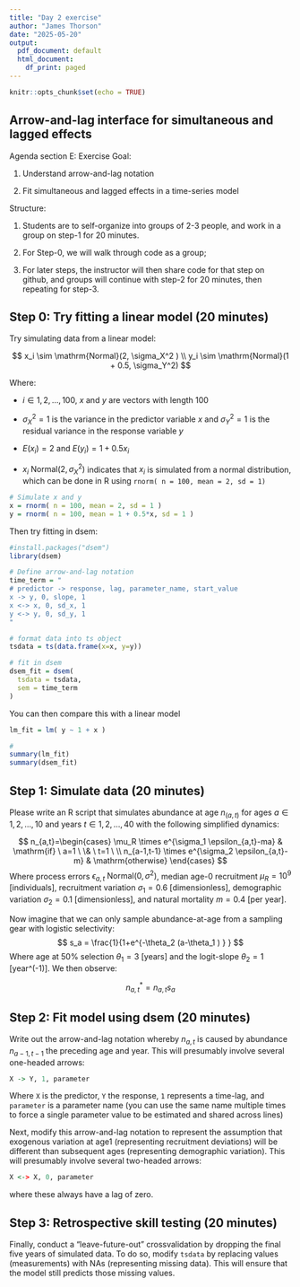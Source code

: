 ```yaml
---
title: "Day 2 exercise"
author: "James Thorson"
date: "2025-05-20"
output:
  pdf_document: default
  html_document:
    df_print: paged
---
```


```r
knitr::opts_chunk$set(echo = TRUE)
```

## Arrow-and-lag interface for simultaneous and lagged effects

Agenda section E:  Exercise
Goal:

1.	Understand arrow-and-lag notation

2.	Fit simultaneous and lagged effects in a time-series model

Structure:

1.	Students are to self-organize into groups of 2-3 people, and work in a group on step-1 for 20 minutes.  

2.  For Step-0, we will walk through code as a group;

3.  For later steps, the instructor will then share code for that step on github, and groups will continue with step-2 for 20 minutes, then repeating for step-3.  



## Step 0:  Try fitting a linear model (20 minutes)

Try simulating data from a linear model:

$$
x_i \sim \mathrm{Normal}(2, \sigma_X^2 ) \\
y_i \sim \mathrm{Normal}(1 + 0.5, \sigma_Y^2)
$$

Where:

*	$i \in {1,2,…,100}$, $x$ and $y$ are vectors with length 100

*	$\sigma_X^2=1$ is the variance in the predictor variable $x$ and $\sigma_Y^2=1$ is the residual variance in the response variable $y$

*	$E(x_i )=2$ and $E(y_i)=1+0.5x_i$

*	$x_i~\mathrm{Normal}(2,\sigma_X^2 )$ indicates that $x_i$ is simulated from a normal distribution, which can be done in R using `rnorm( n = 100, mean = 2, sd = 1)`


```r
# Simulate x and y
x = rnorm( n = 100, mean = 2, sd = 1 )
y = rnorm( n = 100, mean = 1 + 0.5*x, sd = 1 )
```

Then try fitting in dsem:
```r
#install.packages("dsem")
library(dsem)

# Define arrow-and-lag notation
time_term = "
# predictor -> response, lag, parameter_name, start_value
x -> y, 0, slope, 1
x <-> x, 0, sd_x, 1
y <-> y, 0, sd_y, 1
"

# format data into ts object
tsdata = ts(data.frame(x=x, y=y))

# fit in dsem
dsem_fit = dsem(
  tsdata = tsdata, 
  sem = time_term
)
```

You can then compare this with a linear model
```r
lm_fit = lm( y ~ 1 + x )

# 
summary(lm_fit)
summary(dsem_fit)
```

## Step 1:  Simulate data (20 minutes)
Please write an R script that simulates abundance at age $n_(a,t)$ for ages $a \in {1,2,…,10}$ and years $t \in {1,2,…,40}$ with the following simplified dynamics:

$$
n_{a,t}=\begin{cases}
  \mu_R \times e^{\sigma_1 \epsilon_{a,t}-ma} & \mathrm{if} \ a=1 \ \& \ t=1 \  \\    
  n_{a-1,t-1} \times e^{\sigma_2 \epsilon_{a,t}-m} & \mathrm{otherwise}
\end{cases}
$$
Where process errors $\epsilon_{a,t}~\mathrm{Normal}(0,\sigma^2)$, median age-0 recruitment $\mu_R=10^9$ [individuals], recruitment variation $\sigma_1=0.6$ [dimensionless], demographic variation $\sigma_2=0.1$ [dimensionless], and natural mortality $m=0.4$ [per year].

Now imagine that we can only sample abundance-at-age from a sampling gear with logistic selectivity:
$$
s_a = \frac{1}{1+e^{-\theta_2 (a-\theta_1 ) } }
$$
Where age at 50% selection $\theta_1=3$ [years] and the logit-slope $\theta_2=1$ [year^(-1)].  We then observe:

$$
n_{a,t}^* = n_{a,t} s_a
$$

## Step 2:  Fit model using dsem (20 minutes)
Write out the arrow-and-lag notation whereby $n_{a,t}$ is caused by abundance $n_{a-1,t-1}$ the preceding age and year.  This will presumably involve several one-headed arrows:

```r
X -> Y, 1, parameter
```

Where `X` is the predictor, `Y` the response, `1` represents a time-lag, and `parameter` is a parameter name (you can use the same name multiple times to force a single parameter value to be estimated and shared across lines)

Next, modify this arrow-and-lag notation to represent the assumption that exogenous variation at age1 (representing recruitment deviations) will be different than subsequent ages (representing demographic variation).  This will presumably involve several two-headed arrows:

```r
X <-> X, 0, parameter
```
where these always have a lag of zero.  

## Step 3:  Retrospective skill testing (20 minutes)
Finally, conduct a “leave-future-out” crossvalidation by dropping the final five years of simulated data.  To do so, modify `tsdata` by replacing values (measurements) with NAs (representing missing data).  This will ensure that the model still predicts those missing values.  

